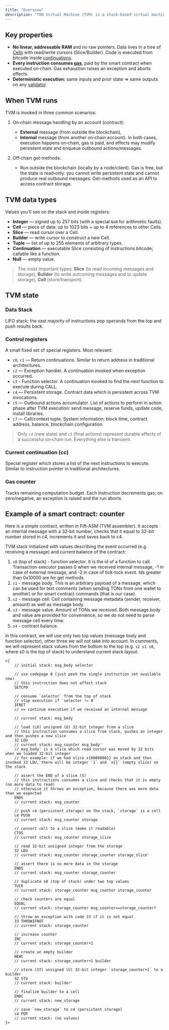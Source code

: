 ```yaml
---
title: "Overview"
description: "TON Virtual Machine (TVM) is a stack-based virtual machine which executes smart contracts on TON blockchain"
---
```


## Key properties

- **No linear, addressable RAM** and no raw pointers. Data lives in a tree of [Cells](/ton/cells) with read/write cursors (Slice/Builder). Code is executed from bitcode inside [continuations](./continuations).
- **Every instruction consumes [gas](./gas)**, paid by the smart contract when executed on‑chain. Gas exhaustion raises an exception and aborts effects.
- **Deterministic execution:** same inputs and prior state ⇒ same outputs on any [validator](/ton/consensus).

## When TVM runs

TVM is invoked in three common scenarios:

1. On‑chain message handling by an account (contract):
   - **External** message (from outside the blockchain),
   - **Internal** message (from another on‑chain account).
     In both cases, execution happens on‑chain, gas is paid, and effects may modify persistent state and enqueue outbound actions/messages.

1. Off‑chain get‑methods:
   - Run outside the blockchain (locally by a node/client). Gas is free, but the state is read‑only: you cannot write persistent state and cannot produce real outbound messages. Get-methods used as an API to access contract storage.

## TVM data types

Values you’ll see on the stack and inside registers:

- **Integer** — signed up to 257 bits (with a special `NaN` for arithmetic faults).
- **Cell** — piece of data: up to 1023 bits + up to 4 references to other Cells.
- **Slice** — read cursor over a Cell.
- **Builder** — write cursor to construct a new Cell.
- **Tuple** — list of up to 255 elements of arbitrary types.
- **Continuation** — executable Slice consisting of instructions bitcode; callable like a function.
- **Null** — empty value.

> The most important types: **Slice** (to read incoming messages and storage), **Builder** (to write outcoming messages and to update storage), **Cell** (store/transport).

## TVM state

### Data Stack

LIFO stack; the vast majority of instructions pop operands from the top and push results back.

### Control registers

A small fixed set of special registers. Most relevant:

- `c0`, `c1` — Return continuations.  Similar to return address in traditional architectures.
- `c2` — Exception handler. A continuation invoked when exception occurred.
- `c3` - Function selector. A continuation invoked to find the next function to execute during CALL.
- `c4` — Persistent storage. Contract data which is persistent across TVM invocations.
- `c5` — Outbound actions accumulator. List of actions to perform in action phase after TVM execution: send message, reserve funds, update code, install libraries.
- `c7` — Call/context tuple. System information: block time, contract address, balance, blockchain configuration.

> Only `c4` (new state) and `c5` (final actions) represent durable effects of a successful on‑chain run. Everything else is transient.

### Current continuation (cc)

Special register which stores a list of the next instructions to execute. Similar to instruction pointer in traditional architectures.

### Gas counter

Tracks remaining computation budget. Each instruction decrements gas; on zero/negative, an exception is raised and the run aborts.

## Example of a smart contract: counter

Here is a simple contract, written in Fift-ASM (TVM assembler). It accepts an internal message with a 32-bit number, checks that it equal to 32-bit number stored in c4, increments it and saves back to c4.

TVM stack initialized with values describing the event occurred (e.g. receiving a message) and current balance of the contract:

1. `s0` (top of stack) - function selector. It is the id of a function to call. Transaction executor passes 0 when we received internal message, -1 in case of external message, and -2 in case of tick-tock event. Ids greater than 0x10000 are for get methods.
1. `s1` - message body. This is an arbitrary payload of a message, which can be used for text comments (when sending TONs from one wallet to another) or for smart contract commands (that is our case).
1. `s2` - message cell. Cell containing message metadata (sender, receiver, amount) as well as message body.
1. `s3` - message value. Amount of TONs we received. Both message body and value are provided for convenience, so we do not need to parse message cell every time.
1. `s4` - contract balance.

In this contract, we will use only two top values (message body and function selector), other three we will not take into account. In comments, we will represent stack values from the bottom to the top (e.g. `s2 s1 s0`, where s0 is the top of stack) to understand current stack layout.

```fift Fift
<{
    // initial stack: msg_body selector

    // use codepage 0 (just peek the single instruction set available now)
    // this instruction does not affect stack
    SETCP0

    // consume `selector` from the top of stack
    // stop execution if `selector != 0`
    IFRET
    // => continue execution if we received an internal message

    // current stack: msg_body

    // load (LD) unsigned (U) 32-bit integer from a slice
    // this instruction consumes a slice from stack, pushes an integer and then pushes a new slice
    32 LDU
    // current stack: msg_counter msg_body'
    // msg_body' is a slice which read cursor was moved by 32 bits when we loaded 32-bit integer
    // for example: if we had slice x{00000001} on stack and then invoked 32 LDU, there will be integer `1` and `x{}` (empty slice) on the stack

    // assert the END of a slice (S)
    // this instructions consumes a slice and checks that it is empty (no more data to read)
    // otherwise it throws an exception, because there was more data than we expected
    ENDS
    // current stack: msg_counter

    // push c4 (persistent storage) on the stack, `storage` is a cell
    c4 PUSH
    // current stack: msg_counter storage

    // convert cell to a slice (make it readable)
    CTOS
    // current stack: msg_counter storage_slice

    // read 32-bit unsigned integer from the storage
    32 LDU
    // current stack: msg_counter storage_counter storage_slice'

    // assert there is no more data in the storage
    ENDS
    // current stack: msg_counter storage_counter

    // duplicate s0 (top of stack) under two top values
    TUCK
    // current stack: storage_counter msg_counter storage_counter

    // check counters are equal
    EQUAL
    // current stack: storage_counter msg_counter==storage_counter?

    // throw an exception with code 33 if it is not equal
    33 THROWIFNOT
    // current stack: storage_counter

    // increase counter
    INC
    // current stack: storage_counter+1

    // create an empty builder
    NEWC
    // current stack: storage_counter+1 builder

    // store (ST) unsigned (U) 32-bit integer `storage_counter+1` to a builder
    32 STU
    // current stack: builder'

    // finalize builder to a cell
    ENDC
    // current stack: new_storage

    // save `new_storage` to c4 (persistent storage)
    c4 POP
    // current stack: (no values)
}>
```

